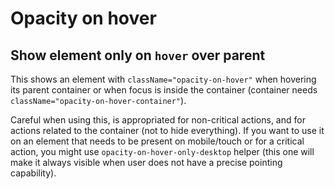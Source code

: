 
# Opacity on hover

## Show element only on <code>hover</code> over parent

This shows an element with `className="opacity-on-hover"` when hovering its parent container or when focus is inside the container (container needs `className="opacity-on-hover-container"`).

<Canvas withSource="open">
    <Story id="css-utilities-opacityonhover--opacity-on-hover" />
</Canvas>

Careful when using this, is appropriated for non-critical actions, and for actions related to the container (not to hide everything). If you want to use it on an element that needs to be present on mobile/touch or for a critical action, you might use `opacity-on-hover-only-desktop` helper (this one will make it always visible when user does not have a precise pointing capability).
